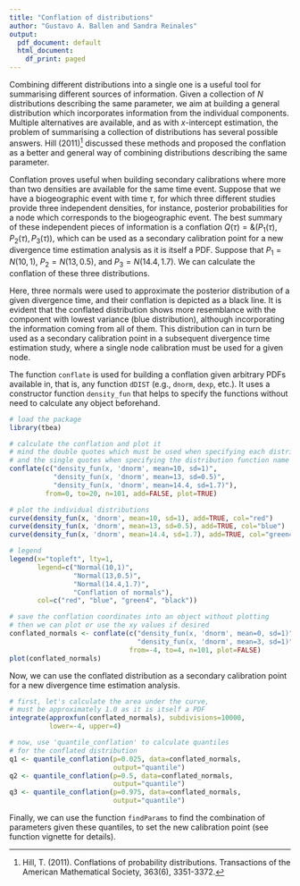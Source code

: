 ```yaml
---
title: "Conflation of distributions"
author: "Gustavo A. Ballen and Sandra Reinales"
output:
  pdf_document: default
  html_document:
    df_print: paged
---
```


Combining different distributions into a single one is a useful tool for summarising different sources of information. Given a collection of $N$ distributions describing the same parameter, we aim at building a general distribution which incorporates information from the individual components. Multiple alternatives are available, and as with $x$-intercept estimation, the problem of summarising a collection of distributions has several possible answers. Hill (2011)^[Hill, T. (2011). Conflations of probability distributions. Transactions of the American Mathematical Society, 363(6), 3351-3372.] discussed these methods and proposed the conflation as a better and general way of combining distributions describing the same parameter.

Conflation proves useful when building secondary calibrations where more than two densities are available for the same time event. Suppose that we have a biogeographic event with time $\tau$, for which three different studies provide three independent densities, for instance, posterior probabilities for a node which corresponds to the biogeographic event. The best summary of these independent pieces of information is a conflation $Q(\tau) = \&(P_1(\tau), P_2(\tau), P_3(\tau))$, which can be used as a secondary calibration point for a new divergence time estimation analysis as it is itself a PDF. Suppose that $P_1 = N(10,1)$, $P_2 = N(13,0.5)$, and $P_3 = N(14.4,1.7)$. We can calculate the conflation of these three distributions.

Here, three normals were used to approximate the posterior distribution of a given divergence time, and their conflation is depicted as a black line. It is evident that the conflated distribution shows more resemblance with the component with lowest variance (blue distribution), although incorporating the information coming from all of them. This distribution can in turn be used as a secondary calibration point in a subsequent divergence time estimation study, where a single node calibration must be used for a given node.

The function `conflate` is used for building a conflation given arbitrary PDFs available in, that is, any function `dDIST` (e.g., `dnorm`, `dexp`, etc.). It uses a constructor function `density_fun` that helps to specify the functions without need to calculate any object beforehand.


```r
# load the package
library(tbea)

# calculate the conflation and plot it
# mind the double quotes which must be used when specifying each distribution
# and the single quotes when specifying the distribution function name
conflate(c("density_fun(x, 'dnorm', mean=10, sd=1)",
           "density_fun(x, 'dnorm', mean=13, sd=0.5)",
           "density_fun(x, 'dnorm', mean=14.4, sd=1.7)"),
         from=0, to=20, n=101, add=FALSE, plot=TRUE)

# plot the individual distributions
curve(density_fun(x, 'dnorm', mean=10, sd=1), add=TRUE, col="red")
curve(density_fun(x, 'dnorm', mean=13, sd=0.5), add=TRUE, col="blue")
curve(density_fun(x, 'dnorm', mean=14.4, sd=1.7), add=TRUE, col="green4")

# legend
legend(x="topleft", lty=1,
       legend=c("Normal(10,1)",
                "Normal(13,0.5)",
                "Normal(14.4,1.7)",
                "Conflation of normals"),
       col=c("red", "blue", "green4", "black"))

# save the conflation coordinates into an object without plotting
# then we can plot or use the xy values if desired
conflated_normals <- conflate(c("density_fun(x, 'dnorm', mean=0, sd=1)",
                                "density_fun(x, 'dnorm', mean=3, sd=1)"),
                              from=-4, to=4, n=101, plot=FALSE)
plot(conflated_normals)
```

Now, we can use the conflated distribution as a secondary calibration point for a new divergence time estimation analysis.

```r
# first, let's calculate the area under the curve,
# must be approximately 1.0 as it is itself a PDF
integrate(approxfun(conflated_normals), subdivisions=10000,
          lower=-4, upper=4)

# now, use 'quantile_conflation' to calculate quantiles
# for the conflated distribution
q1 <- quantile_conflation(p=0.025, data=conflated_normals,
                          output="quantile")
q2 <- quantile_conflation(p=0.5, data=conflated_normals,
                          output="quantile")
q3 <- quantile_conflation(p=0.975, data=conflated_normals,
                          output="quantile")
```

Finally, we can use the function `findParams` to find the combination of parameters given these quantiles, to set the new calibration point (see function vignette for details).
